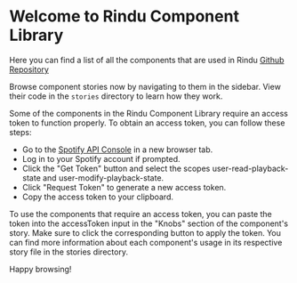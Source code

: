 
<Meta title="Components/Introduction" />

# Welcome to Rindu Component Library

Here you can find a list of all the components that are used in Rindu [Github Repository](https://github.com/MarcoMadera/spotify-playlists-cleaner)

Browse component stories now by navigating to them in the sidebar.
View their code in the `stories` directory to learn how they work.

Some of the components in the Rindu Component Library require an access token to function properly. To obtain an access token, you can follow these steps:

- Go to the [Spotify API Console](https://developer.spotify.com/console/get-current-user) in a new browser tab.
- Log in to your Spotify account if prompted.
- Click the "Get Token" button and select the scopes user-read-playback-state and user-modify-playback-state.
- Click "Request Token" to generate a new access token.
- Copy the access token to your clipboard.

To use the components that require an access token, you can paste the token into the accessToken input in the "Knobs" section of the component's story. Make sure to click the corresponding button to apply the token. You can find more information about each component's usage in its respective story file in the stories directory.

Happy browsing!